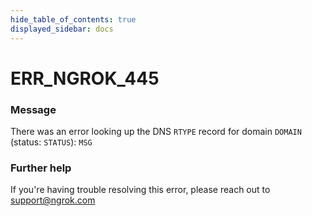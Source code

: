 ```yaml
---
hide_table_of_contents: true
displayed_sidebar: docs
---
```



# ERR_NGROK_445

### Message

There was an error looking up the DNS `RTYPE` record for domain `DOMAIN` (status: `STATUS`): `MSG`

<ErrorDetails error="err_ngrok_445" />

### Further help

If you're having trouble resolving this error, please reach out to [support@ngrok.com](mailto:support@ngrok.com?subject=Help%20with%20ERR_NGROK_445)
